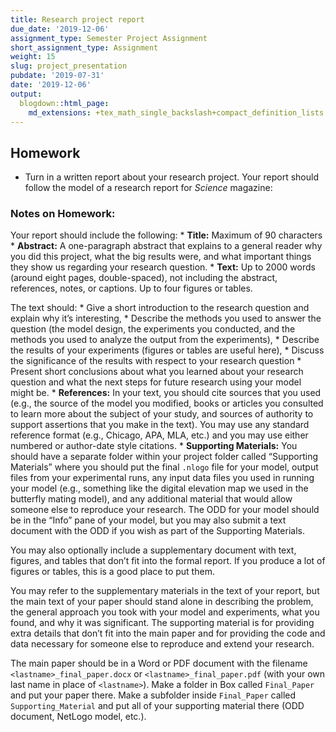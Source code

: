 ```yaml
---
title: Research project report
due_date: '2019-12-06'
assignment_type: Semester Project Assignment
short_assignment_type: Assignment
weight: 15
slug: project_presentation
pubdate: '2019-07-31'
date: '2019-12-06'
output:
  blogdown::html_page:
    md_extensions: +tex_math_single_backslash+compact_definition_lists
---
```

## Homework

* Turn in a written report about your research project. Your report should follow the model of a research report for _Science_ magazine:

### Notes on Homework:

Your report should include the following:
* **Title:** Maximum of 90 characters
* **Abstract:** A one-paragraph abstract that explains to a general reader
  why you did this project, what the big results were, and what important
  things they show us regarding your research question.
* **Text:** Up to 2000 words (around eight pages, double-spaced), not
  including the abstract, references, notes, or captions. Up to four
  figures or tables.

  The text should:
  * Give a short introduction to the research question and explain why it's
    interesting,
  * Describe the methods you used to answer the question (the model design,
    the experiments you conducted, and the methods you used to analyze the
    output from the experiments),
  * Describe the results of your experiments (figures or tables are useful
    here),
  * Discuss the significance of the results with respect to your research
    question
  * Present short conclusions about what you learned about your research
    question and what the next steps for future research using your model
    might be.
* **References:** In your text, you should cite sources that you used
(e.g., the source of the model you modified, books or articles you
consulted to learn more about the subject of your study, and sources of
authority to support assertions that you make in the text). You may use
any standard reference format (e.g., Chicago, APA, MLA, etc.) and you may
use either numbered or author-date style citations.
* **Supporting Materials:** You should have a separate folder within
your project folder called "Supporting Materials" where you should put
the final `.nlogo` file for your model, output files from your experimental
runs, any input data files you used in running your model (e.g., something
like the digital elevation map we used in the butterfly mating model),
and any additional material that would allow someone else to
reproduce your research. The ODD for your model should be in the
"Info" pane of your model, but you may also submit a text document with
the ODD if you wish as part of the Supporting Materials.

  You may also optionally include a supplementary document with text,
  figures, and tables that don't fit into the formal report. If you
  produce a lot of figures or tables, this is a good place to put them.

  You may refer to the supplementary materials in the text of your report,
  but the main text of your paper should stand alone in describing the
  problem, the general approach you took with your model and experiments,
  what you found, and why it was significant. The supporting material is
  for providing extra details that don't fit into the main paper and for
  providing the code and data necessary for someone else to reproduce and
  extend your research.

The main paper should be in a Word or PDF document with the filename
`<lastname>_final_paper.docx` or `<lastname>_final_paper.pdf` (with your
own last name in place of `<lastname>`). Make a folder in Box called
`Final_Paper` and put your paper there. Make a subfolder inside
`Final_Paper` called `Supporting_Material` and put all of your supporting
material there (ODD document, NetLogo model, etc.).